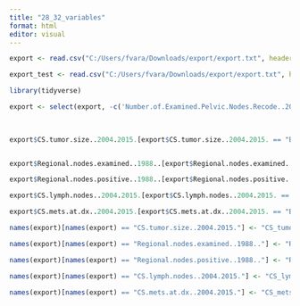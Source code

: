 ```yaml
---
title: "28_32_variables"
format: html
editor: visual
---
```


```r

export <- read.csv("C:/Users/fvara/Downloads/export/export.txt", header=TRUE)


```

```r

export_test <- read.csv("C:/Users/fvara/Downloads/export/export.txt", header=FALSE)


```

```r

library(tidyverse)

export <- select(export, -c('Number.of.Examined.Pelvic.Nodes.Recode..2010..':'Lymph.vascular.Invasion..2004..varying.by.schema.'))
                 
                


```

```r


export$CS.tumor.size..2004.2015.[export$CS.tumor.size..2004.2015. == "Blank(s)"] <- NA


export$Regional.nodes.examined..1988..[export$Regional.nodes.examined..1988.. == "Blank(s)"] <- NA

export$Regional.nodes.positive..1988..[export$Regional.nodes.positive..1988.. == "Blank(s)"] <- NA

export$CS.lymph.nodes..2004.2015.[export$CS.lymph.nodes..2004.2015. == "Blank(s)"] <- NA

export$CS.mets.at.dx..2004.2015.[export$CS.mets.at.dx..2004.2015. == "Blank(s)"] <- NA


```

```r

names(export)[names(export) == "CS.tumor.size..2004.2015."] <- "CS_tumor_size"

names(export)[names(export) == "Regional.nodes.examined..1988.."] <- "Regional_node_examined"

names(export)[names(export) == "Regional.nodes.positive..1988.."] <- "Regional_positive_node"

names(export)[names(export) == "CS.lymph.nodes..2004.2015."] <- "CS_lymph_node"

names(export)[names(export) == "CS.mets.at.dx..2004.2015."] <- "CS_mets_dx"

```
